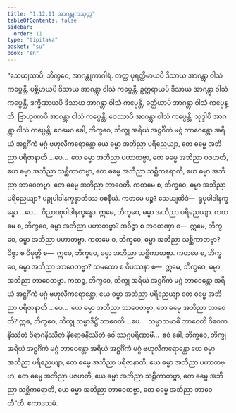 ```yaml
---
title: "1.12.11 အာဂန္တုကသုတ္တ"
tableOfContents: false
sidebar:
  order: 11
type: "tipitaka"
basket: "su"
book: "sn"
---
```



<DynamicBreadcrumb />

<Division number="159" book="sn" e="ch" v="18" p="303">

<Paragraph number="296" book="sn">
“သေယျထာပိ, ဘိက္ခဝေ, အာဂန္တုကာဂါရံ. တတ္ထ ပုရတ္ထိမာယပိ ဒိသာယ အာဂန္တွာ ဝါသံ ကပ္ပေန္တိ, ပစ္ဆိမာယပိ ဒိသာယ အာဂန္တွာ ဝါသံ ကပ္ပေန္တိ, ဥတ္တရာယပိ ဒိသာယ အာဂန္တွာ ဝါသံ ကပ္ပေန္တိ, ဒက္ခိဏာယပိ ဒိသာယ အာဂန္တွာ ဝါသံ ကပ္ပေန္တိ, ခတ္တိယာပိ အာဂန္တွာ ဝါသံ ကပ္ပေန္တိ, ဗြာဟ္မဏာပိ အာဂန္တွာ ဝါသံ ကပ္ပေန္တိ, ဝေဿာပိ အာဂန္တွာ ဝါသံ ကပ္ပေန္တိ, သုဒ္ဒါပိ အာဂန္တွာ ဝါသံ ကပ္ပေန္တိ; ဧဝမေဝ ခေါ, ဘိက္ခဝေ, ဘိက္ခု အရိယံ အဋ္ဌင်္ဂိကံ မဂ္ဂံ ဘာဝေန္တော အရိယံ အဋ္ဌင်္ဂိကံ မဂ္ဂံ ဗဟုလီကရောန္တော ယေ ဓမ္မာ အဘိညာ ပရိညေယျာ, တေ ဓမ္မေ အဘိညာ ပရိဇာနာတိ …ပေ…  ယေ ဓမ္မာ အဘိညာ ပဟာတဗ္ဗာ, တေ ဓမ္မေ အဘိညာ ပဇဟတိ, ယေ ဓမ္မာ အဘိညာ သစ္ဆိကာတဗ္ဗာ, တေ ဓမ္မေ အဘိညာ သစ္ဆိကရောတိ, ယေ ဓမ္မာ အဘိညာ ဘာဝေတဗ္ဗာ, တေ ဓမ္မေ အဘိညာ ဘာဝေတိ.
</Paragraph>

<Paragraph number="297" book="sn">
ကတမေ စ, ဘိက္ခဝေ, ဓမ္မာ အဘိညာ ပရိညေယျာ? ပဉ္စုပါဒါနက္ခန္ဓာတိဿ ဝစနီယံ. ကတမေ ပဉ္စ? သေယျထိဒံ—  ရူပုပါဒါနက္ခန္ဓော …ပေ…  ဝိညာဏုပါဒါနက္ခန္ဓော. ဣမေ, ဘိက္ခဝေ, ဓမ္မာ အဘိညာ ပရိညေယျာ. ကတမေ စ, ဘိက္ခဝေ, ဓမ္မာ အဘိညာ ပဟာတဗ္ဗာ? အဝိဇ္ဇာ စ ဘဝတဏှာ စ—  ဣမေ, ဘိက္ခဝေ, ဓမ္မာ အဘိညာ ပဟာတဗ္ဗာ. ကတမေ စ, ဘိက္ခဝေ, ဓမ္မာ အဘိညာ သစ္ဆိကာတဗ္ဗာ? ဝိဇ္ဇာ စ ဝိမုတ္တိ စ—  ဣမေ, ဘိက္ခဝေ, ဓမ္မာ အဘိညာ သစ္ဆိကာတဗ္ဗာ. ကတမေ စ, ဘိက္ခဝေ, ဓမ္မာ အဘိညာ ဘာဝေတဗ္ဗာ? သမထော စ ဝိပဿနာ စ—  ဣမေ, ဘိက္ခဝေ, ဓမ္မာ အဘိညာ ဘာဝေတဗ္ဗာ. ကထဉ္စ, ဘိက္ခဝေ, ဘိက္ခု အရိယံ အဋ္ဌင်္ဂိကံ မဂ္ဂံ ဘာဝေန္တော အရိယံ အဋ္ဌင်္ဂိကံ မဂ္ဂံ ဗဟုလီကရောန္တော, ယေ ဓမ္မာ အဘိညာ ပရိညေယျာ တေ ဓမ္မေ အဘိညာ ပရိဇာနာတိ …ပေ…  ယေ ဓမ္မာ အဘိညာ ဘာဝေတဗ္ဗာ, တေ ဓမ္မေ အဘိညာ ဘာဝေတိ? ဣဓ, ဘိက္ခဝေ, ဘိက္ခု သမ္မာဒိဋ္ဌိံ ဘာဝေတိ …ပေ…  သမ္မာသမာဓိံ ဘာဝေတိ ဝိဝေကနိဿိတံ ဝိရာဂနိဿိတံ နိရောဓနိဿိတံ ဝေါဿဂ္ဂပရိဏာမိံ…  ဧဝံ ခေါ, ဘိက္ခဝေ, ဘိက္ခု အရိယံ အဋ္ဌင်္ဂိကံ မဂ္ဂံ ဘာဝေန္တော အရိယံ အဋ္ဌင်္ဂိကံ မဂ္ဂံ ဗဟုလီကရောန္တော ယေ ဓမ္မာ အဘိညာ ပရိညေယျာ, တေ ဓမ္မေ အဘိညာ ပရိဇာနာတိ, ယေ ဓမ္မာ အဘိညာ ပဟာတဗ္ဗာ, တေ ဓမ္မေ အဘိညာ ပဇဟတိ, ယေ ဓမ္မာ အဘိညာ သစ္ဆိကာတဗ္ဗာ, တေ ဓမ္မေ အဘိညာ သစ္ဆိကရောတိ, ယေ ဓမ္မာ အဘိညာ ဘာဝေတဗ္ဗာ, တေ ဓမ္မေ အဘိညာ ဘာဝေတီ”တိ.

</Paragraph>
</Division>

<Paragraph number="298" type="center" book="sn">
ဧကာဒသမံ.
</Paragraph>